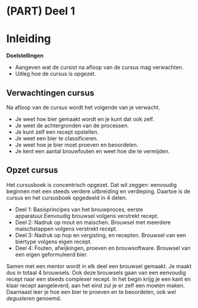 # (PART) Deel 1 {-}
# Inleiding

**Doelstellingen**

-  Aangeven wat de cursist na afloop van de cursus mag verwachten.
-  Uitleg hoe de cursus is opgezet.

## Verwachtingen cursus

Na afloop van de cursus wordt het volgende van je verwacht.

-  Je weet hoe bier gemaakt wordt en je kunt dat ook zelf.
-  Je weet de achtergronden van de processen.
-  Je kunt zelf een recept opstellen.
-  Je weet een bier te classificeren.
-  Je weet hoe je bier moet proeven en beoordelen.
-  Je kent een aantal brouwfouten en weet hoe die te vermijden.

## Opzet cursus

Het cursusboek is concentrisch opgezet. Dat wil zeggen: eenvoudig beginnen met een steeds verdere uitbreiding en verdieping. Daartoe is de cursus en het cursusboek opgedeeld in 4 delen.

-  Deel 1: Basisprincipes van het brouwproces, eerste apparatuur.Eenvoudig brouwsel volgens verstrekt recept.
-  Deel 2: Nadruk op mout en maischen. Brouwsel met meerdere maischstappen volgens verstrekt recept.
-  Deel 3: Nadruk op hop en vergisting, en recepten. Brouwsel van een biertype volgens eigen recept.
-  Deel 4: Fouten, afwijkingen, proeven en brouwsoftware. Brouwsel van een eigen geformuleerd bier.

Samen met een mentor wordt in elk deel een brouwsel gemaakt. Je maakt dus in totaal 4 brouwsels. Ook deze brouwsels gaan van een eenvoudig recept naar een steeds complexer recept. In het begin krijg je een kant en klaar recept aangeleverd, aan het eind zul je er zelf een moeten maken. Daarnaast leer je hoe een bier te proeven en te beoordelen, ook wel *degusteren* genoemd.

